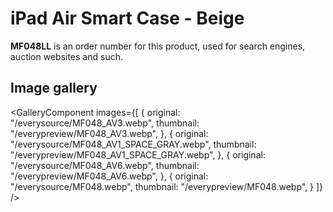 
# iPad Air Smart Case - Beige

<Callout type='info' emoji='👉🏻'>**MF048LL** is an order number for this product, used for search engines, auction websites and such.</Callout>

## Image gallery

<GalleryComponent
    images={[
      {
        original: "/everysource/MF048_AV3.webp",
        thumbnail: "/everypreview/MF048_AV3.webp",
      },
      {
        original: "/everysource/MF048_AV1_SPACE_GRAY.webp",
        thumbnail: "/everypreview/MF048_AV1_SPACE_GRAY.webp",
      },
      {
        original: "/everysource/MF048_AV6.webp",
        thumbnail: "/everypreview/MF048_AV6.webp",
      },
      {
        original: "/everysource/MF048.webp",
        thumbnail: "/everypreview/MF048.webp",
      }
    ]}
  />
